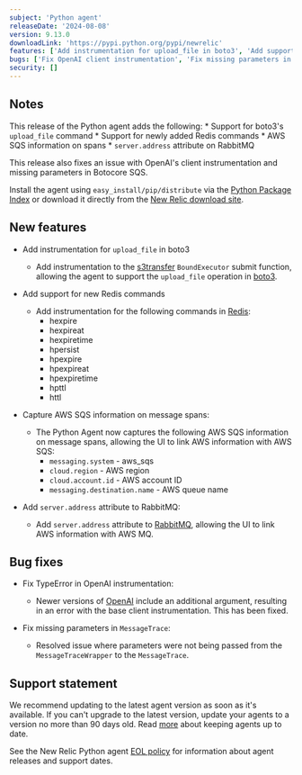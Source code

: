 ```yaml
---
subject: 'Python agent'
releaseDate: '2024-08-08'
version: 9.13.0
downloadLink: 'https://pypi.python.org/pypi/newrelic'
features: ['Add instrumentation for upload_file in boto3', 'Add support for new Redis commands', 'Capture AWS SQS information on message spans', 'Add server.address attribute to RabbitMQ']
bugs: ['Fix OpenAI client instrumentation', 'Fix missing parameters in MessageTrace']
security: []
---
```


## Notes

This release of the Python agent adds the following:
    * Support for boto3's `upload_file` command
    * Support for newly added Redis commands
    * AWS SQS information on spans
    * `server.address` attribute on RabbitMQ

This release also fixes an issue with OpenAI's client instrumentation and missing parameters in Botocore SQS.

Install the agent using `easy_install/pip/distribute` via the [Python Package Index](https://pypi.python.org/pypi/newrelic) or download it directly from the [New Relic download site](https://download.newrelic.com/python_agent/release).

## New features

* Add instrumentation for `upload_file` in boto3

    * Add instrumentation to the [s3transfer](https://pypi.org/project/s3transfer/) `BoundExecutor` submit function, allowing the agent to support the `upload_file` operation in [boto3](https://pypi.org/project/boto3/).

* Add support for new Redis commands

    * Add instrumentation for the following commands in [Redis](https://pypi.org/project/redis/):
        * hexpire
        * hexpireat
        * hexpiretime
        * hpersist
        * hpexpire
        * hpexpireat
        * hpexpiretime
        * hpttl
        * httl

* Capture AWS SQS information on message spans:

    * The Python Agent now captures the following AWS SQS information on message spans, allowing the UI to link AWS information with AWS SQS:
        * `messaging.system` - aws_sqs
        * `cloud.region` - AWS region
        * `cloud.account.id` - AWS account ID
        * `messaging.destination.name` - AWS queue name

* Add `server.address` attribute to RabbitMQ:

    * Add `server.address` attribute to [RabbitMQ](https://pypi.org/project/rabbitmq/), allowing the UI to link AWS information with AWS MQ.
    
## Bug fixes

* Fix TypeError in OpenAI instrumentation:

    * Newer versions of [OpenAI](https://pypi.org/project/openai/) include an additional argument, resulting in an error with the base client instrumentation.  This has been fixed.

* Fix missing parameters in `MessageTrace`:

    * Resolved issue where parameters were not being passed from the `MessageTraceWrapper` to the `MessageTrace`.

## Support statement

We recommend updating to the latest agent version as soon as it's available. If you can't upgrade to the latest version, update your agents to a version no more than 90 days old. Read [more](/docs/new-relic-solutions/new-relic-one/install-configure/update-new-relic-agent/) about keeping agents up to date.

See the New Relic Python agent [EOL policy](/docs/apm/agents/python-agent/getting-started/python-agent-eol-policy/) for information about agent releases and support dates.

